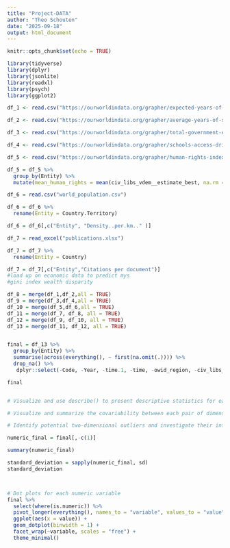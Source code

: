 ```yaml
---
title: "Project-DATA"
author: "Theo Schouten"
date: "2025-09-18"
output: html_document
---
```


```r
knitr::opts_chunk$set(echo = TRUE)
```


```r
library(tidyverse)
library(dplyr)
library(jsonlite)
library(readxl)
library(psych)   
library(ggplot2)

df_1 <- read.csv("https://ourworldindata.org/grapher/expected-years-of-schooling.csv?v=1&csvType=filtered&useColumnShortNames=true&mapSelect=CHN~NOR~SWE~FIN~CAN~USA~RUS~DEU~NLD~DNK~IRL~ISL~GBR~ESP~FRA~ITA~MEX~IND~BFA~MLI~DZA~TCD~ZAF~RWA~COD~PRY~BRA~PER~COL~AUS~NZL~PNG~PAK&overlay=download-data")

df_2 <- read.csv("https://ourworldindata.org/grapher/average-years-of-schooling.csv?v=1&csvType=filtered&useColumnShortNames=true&mapSelect=CAN~USA~MEX~RUS~CHN~GBR~IRL~ISL~AND~ESP~FRA~DEU~DNK~NLD~ITA~BFA~RWA~COD~ZAF~SOM~TCD~DZA~MLI~AUS~PNG~NZL~BRA~PER~COL~NOR~FIN~SWE&overlay=download-data")

df_3 <- read.csv("https://ourworldindata.org/grapher/total-government-expenditure-on-education-gdp.csv?v=1&csvType=filtered&useColumnShortNames=true&mapSelect=CAN~USA&overlay=download-data")

df_4 <- read.csv("https://ourworldindata.org/grapher/schools-access-drinking-water.csv?v=1&csvType=full&useColumnShortNames=true")

df_5 <- read.csv("https://ourworldindata.org/grapher/human-rights-index-vdem.csv?v=1&csvType=full&useColumnShortNames=true")

df_5 = df_5 %>%
  group_by(Entity) %>%
  mutate(mean_human_rights = mean(civ_libs_vdem__estimate_best, na.rm = TRUE))

df_6 = read.csv("world_population.csv")

df_6 = df_6 %>%
  rename(Entity = Country.Territory) 

df_6 = df_6[,c("Entity", "Density..per.km.." )]

df_7 = read_excel("publications.xlsx")

df_7 = df_7 %>%
  rename(Entity = Country) 

df_7 = df_7[,c("Entity","Citations per document")]
#load up on economic data to predict mys
#gini index wealth disparity

df_8 = merge(df_1,df_2,all = TRUE)
df_9 = merge(df_3,df_4,all = TRUE)
df_10 = merge(df_5,df_6,all = TRUE)
df_11 = merge(df_7, df_8, all = TRUE)
df_12 = merge(df_9, df_10, all = TRUE)
df_13 = merge(df_11, df_12, all = TRUE)


final = df_13 %>%
  group_by(Entity) %>%
  summarise(across(everything(), ~ first(na.omit(.)))) %>%
  drop_na() %>%
   dplyr::select(-Code, -Year, -time.1, -time, -owid_region, -civ_libs_vdem__estimate_best)

final


# Visualize and use describe() to present descriptive statistics for each dimension

# Visualize and summarize the covariability between each pair of dimensions

# Identify potential two-dimensional outliers and investigate their influence
```

```r
numeric_final = final[,-c(1)]

summary(numeric_final)

standard_deviation = sapply(numeric_final, sd)
standard_deviation



# Dot plots for each numeric variable
final %>%
  select(where(is.numeric)) %>%
  pivot_longer(everything(), names_to = "variable", values_to = "value") %>%
  ggplot(aes(x = value)) +
  geom_dotplot(binwidth = 1) +
  facet_wrap(~variable, scales = "free") +
  theme_minimal()

```






